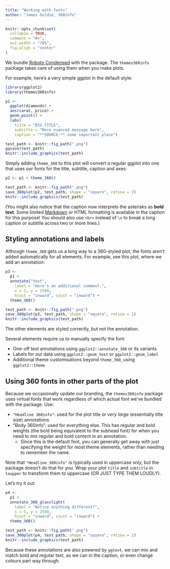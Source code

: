 ```yaml
---
title: "Working with fonts"
author: "James Goldie, 360info"
---
```


```r
knitr::opts_chunk$set(
  collapse = TRUE,
  comment = "#>",
  out.width = "70%",
  fig.align = "center"
)
```

We bundle [Roboto Condensed](https://fonts.google.com/specimen/Roboto+Condensed) with the package. The `themes360info` package takes care of using them when you make plots.

For example, here's a very simple ggplot in the default style:

```r
library(ggplot2)
library(themes360info)

p1 <-
  ggplot(diamonds) +
  aes(carat, price) +
  geom_point() +
  labs(
    title = "BIG TITLE",
    subtitle = "More nuanced message here",
    caption = "**SOURCE:** some important place")

test_path <- knitr::fig_path(".png")
ggsave(test_path)
knitr::include_graphics(test_path)
```

Simply adding `theme_360` to this plot will convert a regular ggplot into one that uses our fonts for the title, subtitle, caption and axes:

```r
p2 <- p1 + theme_360()

test_path <- knitr::fig_path(".png")
save_360plot(p2, test_path, shape = "square", retina = 2)
knitr::include_graphics(test_path)
```

(You might also notice that the caption now interprets the asterisks as **bold text**. Some limited [Markdown](https://www.markdownguide.org/basic-syntax/#emphasis) or HTML formatting is available in the caption for this purpose! You should also use `<br>` instead of `\n` to break a long caption or subtitle across two or more lines.)

## Styling annotations and labels

Although `theme_360` gets us a long way to a 360-styled plot, the fonts aren't added automatically for all elements. For example, see this plot, where we add an annotation:

```r
p3 <-
  p1 +
  annotate("text",
    label = "Here's an additional comment.",
    x = 5, y = 2500,
    hjust = "inward", vjust = "inward") +
  theme_360()

test_path <- knitr::fig_path(".png")
save_360plot(p3, test_path, shape = "square", retina = 2)
knitr::include_graphics(test_path)
```

The other elements are styled correctly, but not the annotation.

Several elements require us to manually specify the font:

* One-off text annotations using `ggplot2::annotate_360` or its variants
* Labels for our data using `ggplot2::geom_text` or `ggplot2::geom_label`
* Additional theme customisations beyond `theme_360`, using `ggplot2::theme`

## Using 360 fonts in other parts of the plot

Because we occasionally update our branding, the `themes360info` package uses virtual fonts that work regardless of which actual font we've bundled with the package. Use:

* `"Headline 360info"`: used for the plot title or _very large_ (essentially title size) annotations
* "Body 360info": used for everything else. This has regular and bold weights (the bold being equivalent to the subhead font) for when you need to mix regular and bold content in an annotation.
  - Since this is the default font, you can generally get away with just specifying the weight for most theme elements, rather than needing to remember the name.

Note that `"Headline 360info"` is typically used in uppercase only, but the package doesn't do that for you. Wrap your plot `title` and `subtitle` in `toupper` to transform them to uppercase (OR JUST TYPE THEM LOUDLY).

Let's try it out:

```r

p4 <-
  p1 +
  annotate_360_glasslight(
    label = "Notice anything different?",
    x = 5, y = 2500,
    hjust = "inward", vjust = "inward") +
  theme_360()

test_path <- knitr::fig_path(".png")
save_360plot(p4, test_path, shape = "square", retina = 2)
knitr::include_graphics(test_path)
```

Because these annotations are also powered by `ggtext`, we can mix and match bold and regular text, as we can in the caption, or even change colours part way through.